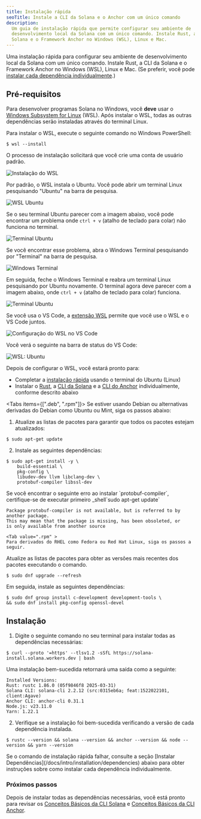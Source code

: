 ```yaml
---
title: Instalação rápida
seoTitle: Instale a CLI da Solana e o Anchor com um único comando
description:
  Um guia de instalação rápida que permite configurar seu ambiente de
  desenvolvimento local da Solana com um único comando. Instale Rust, a CLI da
  Solana e o Framework Anchor no Windows (WSL), Linux e Mac.
---
```


Uma instalação rápida para configurar seu ambiente de desenvolvimento local da
Solana com um único comando. Instale Rust, a CLI da Solana e o Framework Anchor
no Windows (WSL), Linux e Mac. (Se preferir, você pode
[instalar cada dependência individualmente](/docs/intro/installation/dependencies).)

## Pré-requisitos

<Accordions>
<Accordion title="Windows">

Para desenvolver programas Solana no Windows, você **deve** usar o
[Windows Subsystem for Linux](https://learn.microsoft.com/en-us/windows/wsl/install)
(WSL). Após instalar o WSL, todas as outras dependências serão instaladas
através do terminal Linux.

Para instalar o WSL, execute o seguinte comando no Windows PowerShell:

```terminal
$ wsl --install
```

O processo de instalação solicitará que você crie uma conta de usuário padrão.

![Instalação do WSL](/assets/docs/intro/installation/wsl-install.png)

Por padrão, o WSL instala o Ubuntu. Você pode abrir um terminal Linux
pesquisando "Ubuntu" na barra de pesquisa.

![WSL Ubuntu](/assets/docs/intro/installation/wsl-ubuntu-search.png)

Se o seu terminal Ubuntu parecer com a imagem abaixo, você pode encontrar um
problema onde `ctrl + v` (atalho de teclado para colar) não funciona no
terminal.

![Terminal Ubuntu](/assets/docs/intro/installation/wsl-ubuntu-terminal-1.png)

Se você encontrar esse problema, abra o Windows Terminal pesquisando por
"Terminal" na barra de pesquisa.

![Windows Terminal](/assets/docs/intro/installation/wsl-windows-terminal.png)

Em seguida, feche o Windows Terminal e reabra um terminal Linux pesquisando por
Ubuntu novamente. O terminal agora deve parecer com a imagem abaixo, onde
`ctrl + v` (atalho de teclado para colar) funciona.

![Terminal Ubuntu](/assets/docs/intro/installation/wsl-ubuntu-terminal-2.png)

Se você usa o VS Code, a
[extensão WSL](https://code.visualstudio.com/docs/remote/wsl-tutorial) permite
que você use o WSL e o VS Code juntos.

![Configuração do WSL no VS Code](/assets/docs/intro/installation/wsl-vscode.png)

Você verá o seguinte na barra de status do VS Code:

![WSL: Ubuntu](/assets/docs/intro/installation/wsl-vscode-ubuntu.png)

Depois de configurar o WSL, você estará pronto para:

- Completar a [instalação rápida](#installation) usando o terminal do Ubuntu
  (Linux)
- Instalar o [Rust](/docs/intro/installation/dependencies#install-rust), a
  [CLI da Solana](/docs/intro/installation/dependencies#install-solana-cli) e a
  [CLI do Anchor](/docs/intro/installation/dependencies#install-anchor-cli)
  individualmente, conforme descrito abaixo

</Accordion>
<Accordion title="Linux">

<Tabs items={[".deb", ".rpm"]}>
<Tab value=".deb" >
Se estiver usando Debian ou alternativas derivadas do Debian como Ubuntu ou Mint, siga os passos abaixo:

1. Atualize as listas de pacotes para garantir que todos os pacotes estejam
   atualizados:

```terminal
$ sudo apt-get update
```

2. Instale as seguintes dependências:

```terminal
$ sudo apt-get install -y \
    build-essential \
    pkg-config \
    libudev-dev llvm libclang-dev \
    protobuf-compiler libssl-dev
```

<Callout>
Se você encontrar o seguinte erro ao instalar `protobuf-compiler`, certifique-se
de executar primeiro _shell`sudo apt-get update`

```
Package protobuf-compiler is not available, but is referred to by another package.
This may mean that the package is missing, has been obsoleted, or
is only available from another source
```

</Callout>

  </Tab>

    <Tab value=".rpm" >
    Para derivados do RHEL como Fedora ou Red Hat Linux, siga os passos a seguir.

Atualize as listas de pacotes para obter as versões mais recentes dos pacotes
executando o comando.

```terminal
$ sudo dnf upgrade --refresh
```

Em seguida, instale as seguintes dependências:

```terminal
$ sudo dnf group install c-development development-tools \
&& sudo dnf install pkg-config openssl-devel
```

  </Tab>
</Tabs>

</Accordion>
</Accordions>

## Instalação

1. Digite o seguinte comando no seu terminal para instalar todas as dependências
   necessárias:

```terminal
$ curl --proto '=https' --tlsv1.2 -sSfL https://solana-install.solana.workers.dev | bash
```

Uma instalação bem-sucedida retornará uma saída como a seguinte:

```
Installed Versions:
Rust: rustc 1.86.0 (05f9846f8 2025-03-31)
Solana CLI: solana-cli 2.2.12 (src:0315eb6a; feat:1522022101, client:Agave)
Anchor CLI: anchor-cli 0.31.1
Node.js: v23.11.0
Yarn: 1.22.1
```

2. Verifique se a instalação foi bem-sucedida verificando a versão de cada
   dependência instalada.

```terminal
$ rustc --version && solana --version && anchor --version && node --version && yarn --version
```

<Callout>
  Se o comando de instalação rápida falhar, consulte a seção [Instalar
  Dependências](/docs/intro/installation/dependencies) abaixo para obter
  instruções sobre como instalar cada dependência individualmente.
</Callout>

### Próximos passos

Depois de instalar todas as dependências necessárias, você está pronto para
revisar os
[Conceitos Básicos da CLI Solana](/docs/intro/installation/solana-cli-basics) e
[Conceitos Básicos da CLI Anchor](/docs/intro/installation/anchor-cli-basics).
